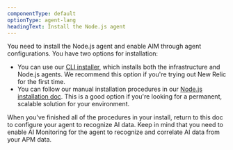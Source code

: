 ```yaml
---
componentType: default
optionType: agent-lang
headingText: Install the Node.js agent
---
```


You need to install the Node.js agent and enable AIM through agent configurations. You have two options for installation:

* You can use our [CLI installer](https://onenr.io/08woW9VWbwx), which installs both the infrastructure and Node.js agents. We recommend this option if you're trying out New Relic for the first time. 
* You can follow our manual installation procedures in our [Node.js installation doc](/docs/apm/agents/nodejs-agent/installation-configuration/install-nodejs-agent). This is a good option if you're looking for a permanent, scalable solution for your environment. 

When you've finished all of the procedures in your install, return to this doc to configure your agent to recognize AI data. Keep in mind that you need to enable AI Monitoring for the agent to recognize and correlate AI data from your APM data.  